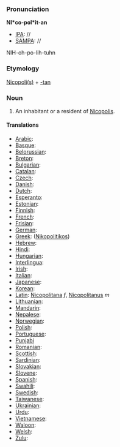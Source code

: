 ===Pronunciation===

'''NI*co-pol*it-an'''
*[[IPA]]: //
*[[SAMPA]]: //
NIH-oh-po-lih-tuhn
===Etymology===

[[Nicopolis|Nicopoli(s)]] + [[-tan]]
=== Noun ===

#An inhabitant or a resident of [[Nicopolis]].

====Translations====

*[[Arabic]]:
*[[Basque]]:
*[[Belorussian]]:
*[[Breton]]:
*[[Bulgarian]]:
*[[Catalan]]:
*[[Czech]]:
*[[Danish]]:
*[[Dutch]]:
*[[Esperanto]]:
*[[Estonian]]:
*[[Finnish]]:
*[[French]]:
*[[Frisian]]:
*[[German]]:
*[[Greek]]: ([[Nikopolitikos]])
*[[Hebrew]]:
*[[Hindi]]:
*[[Hungarian]]: 
*[[Interlingua]]:
*[[Irish]]:
*[[Italian]]:
*[[Japanese]]:
*[[Korean]]:
*[[Latin]]: [[Nicopolitana]] ''f'', [[Nicopolitanus]] ''m''
*[[Lithuanian]]:
*[[Mandarin]]:
*[[Nepalese]]:
*[[Norwegian]]:
*[[Polish]]:
*[[Portuguese]]:
*[[Punjabi]]
*[[Romanian]]:
*[[Scottish]]:
*[[Sardinian]]:
*[[Slovakian]]:
*[[Slovene]]:
*[[Spanish]]:
*[[Swahili]]:
*[[Swedish]]:
*[[Taiwanese]]:
*[[Ukrainian]]:
*[[Urdu]]:
*[[Vietnamese]]:
*[[Waloon]]:
*[[Welsh]]:
*[[Zulu]]: